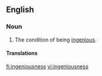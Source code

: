 ==English==

===Noun===
{{en-noun|-}}

# The condition of being [[ingenious]].

====Translations====
{{trans-top|the condition of being ingenious}}
{{trans-mid}}
{{trans-bottom}}

[[fi:ingeniousness]]
[[vi:ingeniousness]]